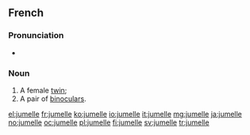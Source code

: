 ==French==

===Pronunciation===
* {{audio|Fr-jumelle.ogg|audio|lang=fr}}

===Noun===
{{fr-noun|f}}

# A female [[twin]]; {{feminine of|jumeau|lang=fr}}
# A pair of [[binoculars]].

[[el:jumelle]]
[[fr:jumelle]]
[[ko:jumelle]]
[[io:jumelle]]
[[it:jumelle]]
[[mg:jumelle]]
[[ja:jumelle]]
[[no:jumelle]]
[[oc:jumelle]]
[[pl:jumelle]]
[[fi:jumelle]]
[[sv:jumelle]]
[[tr:jumelle]]
